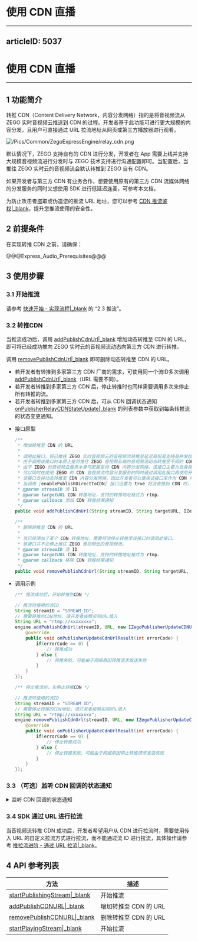 # 使用 CDN 直播
---
articleID: 5037
---
# 使用 CDN 直播

---

## 1 功能简介

转推 CDN（Content Delivery Network，内容分发网络）指的是将音视频流从 ZEGO 实时音视频云推送到 CDN 的过程。开发者基于此功能可进行更大规模的内容分发，且用户可直接通过 URL 拉流地址从网页或第三方播放器进行观看。  

![/Pics/Common/ZegoExpressEngine/relay_cdn.png](https://storage.zego.im/sdk-doc/Pics/Common/ZegoExpressEngine/relay_cdn.png)
  
默认情况下，ZEGO 支持自有的 CDN 进行分发，开发者在 App 需要上线并支持大规模音视频流进行分发时与 ZEGO 技术支持进行沟通配置即可。当配置后，当推往 ZEGO 实时云的音视频流会默认转推到 ZEGO 自有 CDN。  
  
如果开发者与第三方 CDN 有业务合作，想要使用原有的第三方 CDN 流媒体网络的分发服务的同时又想使用 SDK 进行低延迟连麦，可参考本文档。

为防止攻击者盗取或伪造您的推流 URL 地址，您可以参考 [CDN 推流鉴权\|_blank](!CDN_StreamPublishing_Authentication)，提升您推流使用的安全性。


## 2 前提条件

在实现转推 CDN 之前，请确保：

@@@Express_Audio_Prerequisites@@@


## 3 使用步骤

### 3.1 开始推流

请参考 [快速开始 - 实现流程\|_blank](7627#2_) 的 “2.3 推流”。

### 3.2 转推CDN

当推流成功后，调用 [addPublishCdnUrl\|_blank](@addPublishCdnUrl) 增加动态转推至 CDN 的 URL，即可将已经成功推向 ZEGO 实时云的音视频流动态向第三方 CDN 进行转推。

调用 [removePublishCdnUrl\|_blank](@removePublishCdnUrl) 即可删除动态转推至 CDN 的 URL。

<div class = 'mk-warning'>

- 若开发者有转推到多家第三方 CDN 厂商的需求，可使用同一个流ID多次调用 [addPublishCdnUrl\|_blank](@addPublishCdnUrl)（URL 需要不同）。
- 若开发者转推到多家第三方 CDN 后，停止转推时也同样需要调用多次来停止所有转推的流。
- 若开发者转推到多家第三方 CDN 后，可从 CDN 回调状态通知 [onPublisherRelayCDNStateUpdate\|_blank](@onPublisherRelayCDNStateUpdate) 的列表参数中获取到每条转推流的状态变更通知。
</div>


- 接口原型

    ```java
    /**
     * 增加转推至 CDN 的 URL
     *
     * 调用此接口，将已推往 ZEGO 实时音视频云的音视频流转推至延迟高但是支持高并发拉流的自定义的 CDN 内容分发网络。
     * 由于调用该接口时本质上是将推往 ZEGO 音视频云端的音视频流动态转推至不同的 CDN ，因此此接口需要在推流成功后调用。
     * 由于 ZEGO 的音视频云服务本身可配置支持 CDN 内容分发网络，该接口主要为自身拥有 CDN 内容分发服务的开发者使用。
     * 可以同时在使用 ZEGO 的 CDN 音视频流内容分发服务的同时通过调用此接口再使用开发者自身拥有 CDN 内容分发服务的开发者使用。
     * 该接口支持动态转推至 CDN 内容分发网络，因此开发者可以使用该接口来作为 CDN 内容分发服务的一个容灾方案。
     * 当调用 [enablePublishDirectToCDN] 接口设置为 true 将流直推到 CDN 时，再调用本接口将无效。
     * @param streamID 流 ID
     * @param targetURL CDN 转推地址，支持的转推地址格式为 rtmp。
     * @param callback 添加 CDN 转推结果通知
     */
    public void addPublishCdnUrl(String streamID, String targetURL, IZegoPublisherUpdateCdnUrlCallback callback)
    ```

    ```java
    /**
     * 删除转推至 CDN 的 URL
     *
     * 当已经添加了某个 CDN 转推地址，需要将流停止转推至该接口时调用此接口。
     * 该接口并不会停止推往 ZEGO 音视频云的音视频流。
     * @param streamID 流 ID
     * @param targetURL CDN 转推地址，支持的转推地址格式为 rtmp。
     * @param callback 移除 CDN 转推结果通知
     */
    public void removePublishCdnUrl(String streamID, String targetURL, IZegoPublisherUpdateCdnUrlCallback callback)
    ```

- 调用示例

    ```java
    /** 推流成功后，开始转推到CDN */

    // 推流时使用的流ID
    String streamID = "STREAM_ID";
    // 需要转推的CDN地址，请开发者按照实际URL填入
    String URL = "rtmp://xxxxxxxx";
    engine.addPublishCdnUrl(streamID, URL, new IZegoPublisherUpdateCDNURLCallback() {
        @override
        public void onPublisherUpdateCdnUrlResult(int errorCode) {
            if(errorCode == 0) {
                // 转推成功
            } else {
                // 转推失败，可能由于网络原因转推请求发送失败
            }
        }
    });
    ```

    ```java
    /** 停止推流前，先停止转推CDN */

    // 推流时使用的流ID
    String streamID = "STREAM_ID";
    // 需要停止转推的CDN地址，请开发者按照实际URL填入
    String URL = "rtmp://xxxxxxxx";
    engine.removePublishCdnUrl(streamID, URL, new IZegoPublisherUpdateCDNURLCallback() {
        @override
        public void onPublisherUpdateCdnUrlResult(int errorCode) {
            if(errorCode == 0) {
                // 停止转推成功
            } else {
                // 停止转推失败，可能由于网络原因停止转推请求发送失败
            }
        }
    });

    ```

### 3.3 （可选）监听 CDN 回调的状态通知

<details class="zg-primary">
    <summary>监听 CDN 回调的状态通知</summary>

- 接口原型

    ```java
    /**
     * 添加/删除转推 CDN 地址状态回调
     *
     * 在 ZEGO 实时音视频云将音视频流转推到 CDN 后，如果 CDN 转推状态发生变化，例如出现转推停止或转推重试，将会收到此回调。
     * 开发者可根据该回调判断转推 CDN 的音视频流是否正常，若不正常根据异常原因进一步定位转推 CDN 的音视频流异常的原因，以及做对应的容灾策略。
     * 若对异常的原因不了解，可联系 ZEGO 技术支持分析具体异常的原因。
     * @param streamID 推流的流 ID
     * @param infoList 当前 CDN 正在转推的信息列表
     */
    public void onPublisherRelayCDNStateUpdate(String streamID, ArrayList<ZegoStreamRelayCDNInfo> infoList){

    }
    ```

- 调用示例

    ```java
    engine.setEventHandler(new IZegoEventHandler(){

        // 重写的其他回调
        ...

        @Override
        public void onPublisherRelayCDNStateUpdate(String streamID, ArrayList<ZegoStreamRelayCDNInfo> infoList){
            // 转推 CDN 结果的通知，开发者可以通过 ZegoStreamRelayCDNInfo 来监控转推 CDN 的情况
            ...
        }

        // 重写的其他回调
        ...

    });
    ```
</details>



### 3.4 SDK 通过 URL 进行拉流

当音视频流转推 CDN 成功后，开发者希望用户从 CDN 进行拉流时，需要使用传入 URL 的自定义拉流方式进行拉流，而不能通过流 ID 进行拉流，具体操作请参考 [推拉流进阶 - 通过 URL 拉流\|_blank](#1182)。

## 4 API 参考列表

| 方法 | 描述 |
|-------|--------|
| [startPublishingStream\|_blank](/zh/api?doc=Express_Video_SDK_API~Java~class~im-zego-zegoexpress-zego-express-engine#start-publishing-stream) | 开始推流 |
| [addPublishCDNURL\|_blank](@addPublishCDNURL) | 增加转推至 CDN 的 URL |
| [removePublishCDNURL\|_blank](@removePublishCDNURL) | 删除转推至 CDN 的 URL |
| [startPlayingStream\|_blank](/zh/api?doc=Express_Video_SDK_API~Java~class~im-zego-zegoexpress-zego-express-engine#start-playing-stream) | 开始拉流 |
